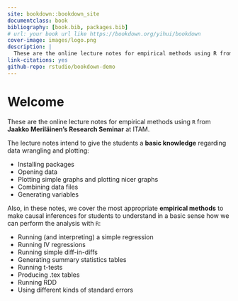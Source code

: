 ```yaml
--- 
site: bookdown::bookdown_site
documentclass: book
bibliography: [book.bib, packages.bib]
# url: your book url like https://bookdown.org/yihui/bookdown
cover-image: images/logo.png
description: |
  These are the online lecture notes for empirical methods using R from Jaakko's Research Seminar at    ITAM.
link-citations: yes
github-repo: rstudio/bookdown-demo
---
```


# Welcome {-}

These are the online lecture notes for empirical methods using `R` from **Jaakko Meriläinen's Research Seminar** at  ITAM.

The lecture notes intend to give the students a **basic knowledge** regarding data wrangling and plotting: 

- Installing packages
- Opening data
- Plotting simple graphs and plotting nicer graphs
- Combining data files
- Generating variables

Also,  in these notes, we cover the most appropriate **empirical methods** to make causal inferences for students to understand in a basic sense how we can perform the analysis with `R`: 
 
- Running (and interpreting) a simple regression
- Running IV regressions
- Running simple diff-in-diffs
- Generating summary statistics tables
- Running t-tests
- Producing .tex tables
- Running RDD
- Using different kinds of standard errors



